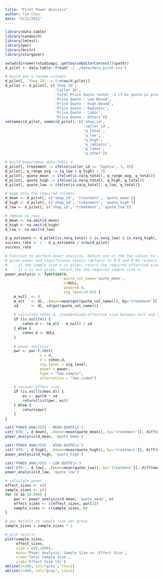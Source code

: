 ```yaml
---
title: "Pilot Power Analysis"
author: Tim Chen
date: "3/11/2021"
---
```


```r
library(data.table)
library(sandwich)
library(lmtest)
library(pwr)
library(knitr)
library(stargazer)

setwd(dirname(rstudioapi::getSourceEditorContext()$path))
d_pilot <- data.table::fread('./../data/data_pilot.csv')
```

```r
# build IDs & rename columns
d_pilot[, `Shop ID` := 1:nrow(d_pilot)]
d_pilot <- d_pilot[, c('Shop ID',
                       'Caller ID',
                       'Total Price Quote (enter -1 if no quote is provided)',
                       'Price Quote - Low Bound',
                       'Price Quote - High Bound',
                       'Price Quote - Radiator',
                       'Price Quote - Labor', 
                       'Price Quote - Others')]
setnames(d_pilot, names(d_pilot), c('shop_id', 
                                    'caller_id', 
                                    'q_total', 
                                    'q_low', 
                                    'q_high', 
                                    'q_radiator',
                                    'q_labor',
                                    'q_other'))

# build experiment data.table d
d_pilot[, treatment := ifelse(caller_id == 'Sophia', 1, 0)]
d_pilot[, q_range_avg := (q_low + q_high) / 2]
d_pilot[, quote_mean := ifelse(is.na(q_total), q_range_avg, q_total)]
d_pilot[, quote_high := ifelse(is.na(q_total), q_high, q_total)]
d_pilot[, quote_low := ifelse(is.na(q_total), q_low, q_total)]

# kepp only the required columns
d_mean <- d_pilot[, c('shop_id', 'treatment', 'quote_mean')]
d_high <- d_pilot[, c('shop_id', 'treatment', 'quote_high')]
d_low <- d_pilot[, c('shop_id', 'treatment', 'quote_low')]

# remove na rows
d_mean <- na.omit(d_mean)
d_high <- na.omit(d_high)
d_low <- na.omit(d_low)
```

  
```r
d_q_estimate <- d_pilot[is.na(q_total) & is.na(q_low) & is.na(q_high), .N]
success_rate <- 1 - d_q_estimate / nrow(d_pilot)
success_rate
```

```r
# Function to perform power analysis. Return one of the two values to achieve the 
# given power and significance levels (default to 0.8 and 0.05 respectively):
#   - if the sample size n is given, return the required effective size 
#   - if n is not given, return the the required sample size n. 
power_analysis <- function(d, 
                           quote_col_name='quote_mean', 
                           n=NULL, 
                           power=0.8, 
                           sig_level=0.05) {
    m_null  <- 0
    m_alt   <- d[, .(mean=mean(get(quote_col_name))), by='treatment'][, diff(mean)]
    sd      <- d[, sd(get(quote_col_name))] 
        
    # calculate cohen.d, standardized effective size between null and alternative
    if (is.null(n)) {
        cohen.d <- (m_alt - m_null) / sd
    } else {
        cohen.d <- NULL
    }
    
    # power analysis
    pwr <- pwr.t.test(
                n = n,
                d = cohen.d,
                sig.level = sig_level,
                power = power,
                type = "two.sample",
                alternative = "two.sided")
    
    # recover effect size
    if (is.null(cohen.d)) {
        es <- pwr$d * sd
        return(list(pwr, es))
    } else {
        return(pwr)
    }
}

cat('POWER ANALYSIS - MEAN QUOTE\n')
cat('ATE:', d_mean[, .(mean=mean(quote_mean)), by='treatment'][, diff(mean)],'\n')
power_analysis(d_mean, 'quote_mean')
```

```r
cat('POWER ANALYSIS - HIGH QUOTE\n')
cat('ATE:', d_high[, .(mean=mean(quote_high)), by='treatment'][, diff(mean)],'\n')
power_analysis(d_high, 'quote_high')
```

```r
cat('POWER ANALYSIS - LOW QUOTE\n')
cat('ATE:', d_low[, .(mean=mean(quote_low)), by='treatment'][, diff(mean)],'\n')
power_analysis(d_low, 'quote_low')
```

```r
# calculate power
effect_sizes <- c()
sample_sizes <- c()
for (n in 10:500) {
    pwr <- power_analysis(d_mean, 'quote_mean', n)
    effect_sizes <- c(effect_sizes, pwr[2])
    sample_sizes <- c(sample_sizes, n)
}

# pwr default to sample size per group
sample_sizes = sample_sizes * 2 

# plot results
plot(sample_sizes, 
     effect_sizes,
     xlim = c(0,1000),
     main='Power Analysis: Sample Size vs. Effect Size',
     xlab='Total Sample Size',
     ylab='Effect Size ($)')
abline(v=200, col="grey", lty=2)
abline(v=400, col="grey", lty=2)
```